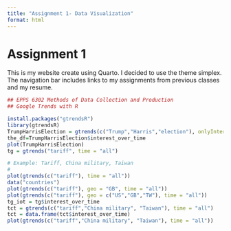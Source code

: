 ```yaml
---
title: "Assignment 1- Data Visualization"
format: html
---
```


# Assignment 1

This is my website create using Quarto. I decided to use the theme simplex. The navigation bar includes links to my assignments from previous classes and my resume.

```r
## EPPS 6302 Methods of Data Collection and Production
## Google Trends with R

install.packages("gtrendsR")
library(gtrendsR)
TrumpHarrisElection = gtrends(c("Trump","Harris","election"), onlyInterest = TRUE, geo = "US", gprop = "web", time = "today+5-y", category = 0, ) # last five years
the_df=TrumpHarrisElection$interest_over_time
plot(TrumpHarrisElection)
tg = gtrends("tariff", time = "all")

# Example: Tariff, China military, Taiwan 
# 
plot(gtrends(c("tariff"), time = "all"))
data("countries")
plot(gtrends(c("tariff"), geo = "GB", time = "all")) 
plot(gtrends(c("tariff"), geo = c("US","GB","TW"), time = "all")) 
tg_iot = tg$interest_over_time
tct = gtrends(c("tariff","China military", "Taiwan"), time = "all")
tct = data.frame(tct$interest_over_time)
plot(gtrends(c("tariff","China military", "Taiwan"), time = "all"))
```

